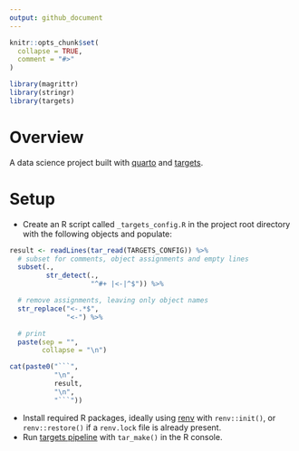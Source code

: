 ```yaml
---
output: github_document
---
```


<!-- README.md is generated from README.Rmd. Please edit that file -->

```r
knitr::opts_chunk$set(
  collapse = TRUE,
  comment = "#>"
)

library(magrittr)
library(stringr)
library(targets)
```

# Overview

A data science project built with [quarto](https://quarto.org/) and [targets](https://books.ropensci.org/targets/).

# Setup

-   Create an R script called `_targets_config.R` in the project root directory with the following objects and populate:

```r
result <- readLines(tar_read(TARGETS_CONFIG)) %>%
  # subset for comments, object assignments and empty lines
  subset(.,
         str_detect(.,
                    "^#+ |<-|^$")) %>%

  # remove assignments, leaving only object names
  str_replace("<-.*$",
              "<-") %>%

  # print
  paste(sep = "",
        collapse = "\n")

cat(paste0("```",
           "\n",
           result,
           "\n",
           "```"))
```

-   Install required R packages, ideally using [renv](https://rstudio.github.io/renv/) with `renv::init()`, or `renv::restore()` if a `renv.lock` file is already present.
-   Run [targets pipeline](https://books.ropensci.org/targets/) with `tar_make()` in the R console.
